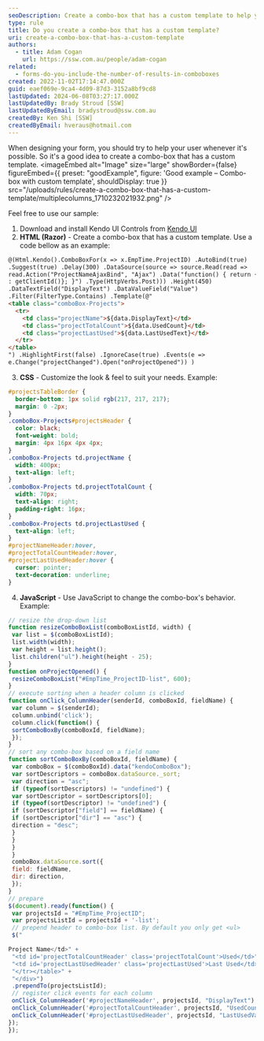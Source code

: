 ```yaml
---
seoDescription: Create a combo-box that has a custom template to help your user by providing a more detailed view of available options.
type: rule
title: Do you create a combo-box that has a custom template?
uri: create-a-combo-box-that-has-a-custom-template
authors:
  - title: Adam Cogan
    url: https://ssw.com.au/people/adam-cogan
related:
  - forms-do-you-include-the-number-of-results-in-comboboxes
created: 2022-11-02T17:14:47.000Z
guid: eaef069e-9ca4-4d09-87d3-3152a8bf9cd8
lastUpdated: 2024-06-08T03:27:17.000Z
lastUpdatedBy: Brady Stroud [SSW]
lastUpdatedByEmail: bradystroud@ssw.com.au
createdBy: Ken Shi [SSW]
createdByEmail: hveraus@hotmail.com
---
```


When designing your form, you should try to help your user whenever it's possible. So it's a good idea to create a combo-box that has a custom template.
<imageEmbed
  alt="Image"
  size="large"
  showBorder={false}
  figureEmbed={{
    preset: "goodExample",
    figure: 'Good example – Combo-box with custom template',
    shouldDisplay: true
  }}
  src="/uploads/rules/create-a-combo-box-that-has-a-custom-template/multiplecolumns_1710232021932.png"
/>

Feel free to use our sample:

1. Download and install Kendo UI Controls from [Kendo UI](http://www.kendoui.com/)
2. **HTML (Razor)** - Create a combo-box that has a custom template. Use a code bellow as an example:

```html
@(Html.Kendo().ComboBoxFor(x => x.EmpTime.ProjectID) .AutoBind(true)
.Suggest(true) .Delay(300) .DataSource(source => source.Read(read =>
read.Action("ProjectNameAjaxBind", "Ajax") .Data("function() { return {clientId
: getClientId()}; }") .Type(HttpVerbs.Post))) .Height(450)
.DataTextField("DisplayText") .DataValueField("Value")
.Filter(FilterType.Contains) .Template(@"
<table class="comboBox-Projects">
  <tr>
    <td class="projectName">${data.DisplayText}</td>
    <td class="projectTotalCount">${data.UsedCount}</td>
    <td class="projectLastUsed">${data.LastUsedText}</td>
  </tr>
</table>
") .HighlightFirst(false) .IgnoreCase(true) .Events(e =>
e.Change("projectChanged").Open("onProjectOpened")) )
```

3. **CSS** - Customize the look & feel to suit your needs. Example:

```css
#projectsTableBorder {
  border-bottom: 1px solid rgb(217, 217, 217);
  margin: 0 -2px;
}
.comboBox-Projects#projectsHeader {
  color: black;
  font-weight: bold;
  margin: 4px 16px 4px 4px;
}
.comboBox-Projects td.projectName {
  width: 400px;
  text-align: left;
}
.comboBox-Projects td.projectTotalCount {
  width: 70px;
  text-align: right;
  padding-right: 16px;
}
.comboBox-Projects td.projectLastUsed {
  text-align: left;
}
#projectNameHeader:hover,
#projectTotalCountHeader:hover,
#projectLastUsedHeader:hover {
  cursor: pointer;
  text-decoration: underline;
}
```

4. **JavaScript** - Use JavaScript to change the combo-box's behavior. Example:

```js
// resize the drop-down list
function resizeComboBoxList(comboBoxListId, width) {
 var list = $(comboBoxListId);
 list.width(width);
 var height = list.height();
 list.children("ul").height(height - 25);
}
function onProjectOpened() {
 resizeComboBoxList("#EmpTime_ProjectID-list", 600);
}
// execute sorting when a header column is clicked
function onClick_ColumnHeader(senderId, comboBoxId, fieldName) {
 var column = $(senderId);
 column.unbind('click');
 column.click(function() {
 sortComboBoxBy(comboBoxId, fieldName);
 });
}
// sort any combo-box based on a field name
function sortComboBoxBy(comboBoxId, fieldName) {
 var comboBox = $(comboBoxId).data("kendoComboBox");
 var sortDescriptors = comboBox.dataSource._sort;
 var direction = "asc";
 if (typeof(sortDescriptors) != "undefined") {
 var sortDescriptor = sortDescriptors[0];
 if (typeof(sortDescriptor) != "undefined") {
 if (sortDescriptor["field"] == fieldName) {
 if (sortDescriptor["dir"] == "asc") {
 direction = "desc";
 }
 }
 }
 }
 comboBox.dataSource.sort({
 field: fieldName,
 dir: direction,
 });
}
// prepare
$(document).ready(function() {
 var projectsId = "#EmpTime_ProjectID";
 var projectsListId = projectsId + '-list';
 // prepend header to combo-box list. By default you only get <ul>
 $("

Project Name</td>" +
 "<td id='projectTotalCountHeader' class='projectTotalCount'>Used</td>" +
 "<td id='projectLastUsedHeader' class='projectLastUsed'>Last Used</td>" +
 "</tr></table>" +
 "</div>")
 .prependTo(projectsListId);
 // register click events for each column
 onClick_ColumnHeader('#projectNameHeader', projectsId, "DisplayText");
 onClick_ColumnHeader('#projectTotalCountHeader', projectsId, "UsedCount");
 onClick_ColumnHeader('#projectLastUsedHeader', projectsId, "LastUsedValue");
});
});
```
